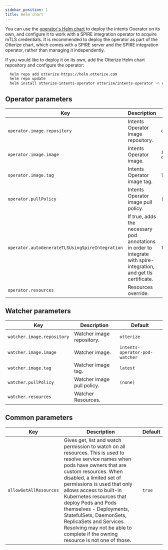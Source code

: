 ```yaml
---
sidebar_position: 1
title: Helm chart
---
```


You can use the [operator's Helm chart](https://github.com/otterize/helm-charts/tree/main/intents-operator) to deploy the intents Ooerator on its own, and configure it to work with a SPIRE integration operator to acquire mTLS credentials.
It is recommended to deploy the operator as part of the Otterize chart, which comes with a SPIRE server and the SPIRE integration operator, rather than managing it independently.

If you would like to deploy it on its own, add the Otterize Helm chart repository and configure the operator:
```bash
  helm repo add otterize https://helm.otterize.com
  helm repo update
  helm install otterize-intents-operator otterize/intents-operator -n otterize-system --create-namespace
```


## Operator parameters

| Key                                             | Description                                                                                                        | Default            |
|-------------------------------------------------|--------------------------------------------------------------------------------------------------------------------|--------------------|
| `operator.image.repository`                     | Intents Operator image repository.                                                                                 | `otterize`         |
| `operator.image.image`                          | Intents Operator image.                                                                                            | `intents-operator` |
| `operator.image.tag`                            | Intents Operator image tag.                                                                                        | `latest`           |
| `operator.pullPolicy`                           | Intents Operator image pull policy.                                                                                | `(none)`           |
| `operator.autoGenerateTLSUsingSpireIntegration` | If true, adds the necessary pod annotations in order to integrate with spire-integration, and get tls certificate. | `false`            |
| `operator.resources`                            | Resources override.                                                                                                |                    |


## Watcher parameters

| Key                        | Description                | Default                        |
|----------------------------|----------------------------|--------------------------------|
| `watcher.image.repository` | Watcher image repository.  | `otterize`                     |
| `watcher.image.image`      | Watcher image.             | `intents-operator-pod-watcher` |
| `watcher.image.tag`        | Watcher image tag.         | `latest`                       |
| `watcher.pullPolicy`       | Watcher image pull policy. | `(none)`                       |
| `watcher.resources`        | Watcher Resources.         |                                |

## Common parameters

| Key                    | Description                                                                                                                                                                                                                                                                                                                                                                                                                                                   | Default |
|------------------------|---------------------------------------------------------------------------------------------------------------------------------------------------------------------------------------------------------------------------------------------------------------------------------------------------------------------------------------------------------------------------------------------------------------------------------------------------------------|---------|
| `allowGetAllResources` | Gives get, list and watch permission to watch on all resources. This is used to resolve service names when pods have owners that are custom resources. When disabled, a limited set of permissions is used that only allows access to built-in Kubernetes resources that deploy Pods and Pods themselves - Deployments, StatefulSets, DaemonSets, ReplicaSets and Services. Resolving may not be able to complete if the owning resource is not one of those. | `true`  |
